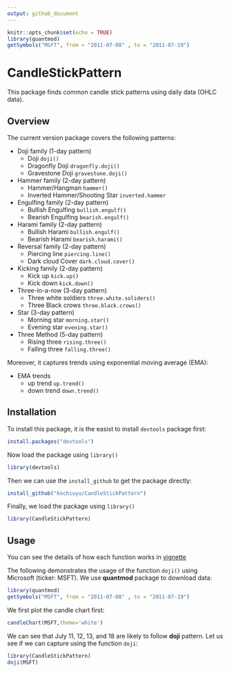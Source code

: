 ```yaml
---
output: github_document
---
```


```r
knitr::opts_chunk$set(echo = TRUE)
library(quantmod)
getSymbols("MSFT", from = "2011-07-08" , to = "2011-07-19")
```

# CandleStickPattern

This package finds common candle stick patterns using daily data (OHLC data).

## Overview

The current version package covers the following patterns:

- Doji family (1-day pattern)
    - Doji `doji()`
    - Dragonfly Doji `dragonfly.doji()`
    - Gravestone Doji `gravestone.doji()`

- Hammer family (2-day pattern)
    - Hammer/Hangman `hammer()`
    - Inverted Hammer/Shooting Star `inverted.hammer`

- Engulfing family  (2-day pattern)
    - Bullish Engulfing `bullish.engulf()`
    - Bearish Engulfing `bearish.engulf()`
    
- Harami family (2-day pattern)
    - Bullish Harami  `bullish.engulf()`
    - Bearish Harami  `bearish.harami()`
    
- Reversal family (2-day pattern)
    - Piercing line  `piercing.line()`
    - Dark cloud Cover `dark.cloud.cover()`
    
- Kicking family  (2-day pattern)
    - Kick up   `kick.up()`
    - Kick down  `kick.down()`

- Three-in-a-row (3-day pattern)
    - Three white soldiers `three.white.soliders()`
    - Three Black crows    `three.black.crows()`
    
- Star (3-day pattern)
    - Morning star  `morning.star()`
    - Evening star  `evening.star()`
    
- Three Method (5-day pattern)
    - Rising three   `rising.three()`
    - Falling three  `falling.three()`

Moreover, it captures trends using exponential moving average (EMA):

- EMA trends
    - up trend    `up.trend()`
    - down trend  `down.trend()`

## Installation

To install this package, it is the easist to install `devtools` package first:

```r
install.packages("devtools")
```

Now load the package using `library()`
```r
library(devtools)
```

Then we can use the `install_github` to get the package directly:

```r
install_github("kochiuyu/CandleStickPattern")
```

Finally, we load the package using `library()`

```r
library(CandleStickPattern)
```

## Usage

You can see the details of how each function works in [vignette](http://htmlpreview.github.io/?https://github.com/kochiuyu/CandleStickPattern/blob/master/vignettes/CandleStick.html)

The following demonstrates the usage of the function `doji()` using Microsoft (ticker: MSFT). We use **quantmod** package to download data:

```r
library(quantmod)
getSymbols("MSFT", from = "2011-07-08" , to = "2011-07-19")
```

We first plot the candle chart first: 

```r
candleChart(MSFT,theme='white')
```

We can see that July 11, 12, 13, and 18 are likely to follow **doji** pattern. Let us see if we can capture using the function `doji`:

```r
library(CandleStickPattern)
doji(MSFT)
```
